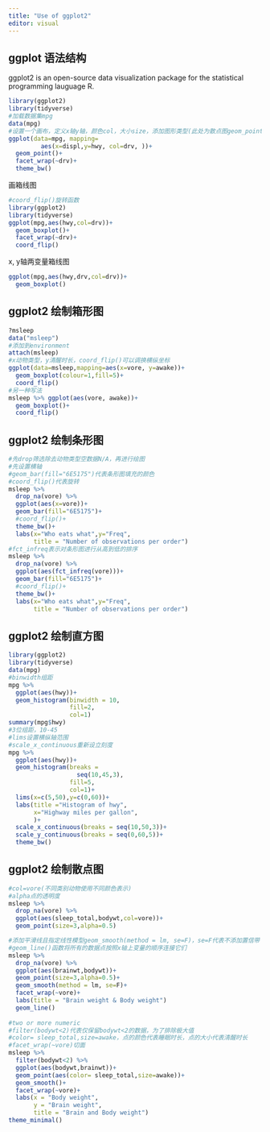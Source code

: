 ```yaml
---
title: "Use of ggplot2"
editor: visual
---
```


## ggplot 语法结构

ggplot2 is  an open-source data visualization package for the statistical programming lauguage R.


```r
library(ggplot2)
library(tidyverse)
#加载数据集mpg
data(mpg)
#设置一个画布，定义x轴y轴，颜色col，大小size，添加图形类型(此处为散点图geom_point())，geom_smooth()表示平滑线(method = "lm"线性)，facet_wrap(~drv)表示切开，theme_bw()添加主题
ggplot(data=mpg, mapping=
         aes(x=displ,y=hwy, col=drv, ))+
  geom_point()+
  facet_wrap(~drv)+
  theme_bw()
```

画箱线图

```r
#coord_flip()旋转函数
library(ggplot2)
library(tidyverse)
ggplot(mpg,aes(hwy,col=drv))+
  geom_boxplot()+
  facet_wrap(~drv)+
  coord_flip()
```

x, y轴两变量箱线图

```r
ggplot(mpg,aes(hwy,drv,col=drv))+
  geom_boxplot()
```

## ggplot2 绘制箱形图

```r
?msleep
data("msleep")
#添加到environment
attach(msleep)
#x动物类型，y清醒时长，coord_flip()可以调换横纵坐标
ggplot(data=msleep,mapping=aes(x=vore, y=awake))+
  geom_boxplot(colour=1,fill=5)+
  coord_flip()
#另一种写法
msleep %>% ggplot(aes(vore, awake))+
  geom_boxplot()+
  coord_flip()
```

## ggplot2 绘制条形图

```r
#先drop筛选除去动物类型空数据N/A，再进行绘图
#先设置横轴
#geom_bar(fill="6E5175")代表条形图填充的颜色
#coord_flip()代表旋转
msleep %>%
  drop_na(vore) %>%
  ggplot(aes(x=vore))+
  geom_bar(fill="6E5175")+
  #coord_flip()+
  theme_bw()+
  labs(x="Who eats what",y="Freq",
       title = "Number of observations per order")
#fct_infreq表示对条形图进行从高到低的排序
msleep %>%
  drop_na(vore) %>%
  ggplot(aes(fct_infreq(vore)))+
  geom_bar(fill="6E5175")+
  #coord_flip()+
  theme_bw()+
  labs(x="Who eats what",y="Freq",
       title = "Number of observations per order")
```

## ggplot2 绘制直方图

```r
library(ggplot2)
library(tidyverse)
data(mpg)
#binwidth组距
mpg %>%
  ggplot(aes(hwy))+
  geom_histogram(binwidth = 10,
                 fill=2,
                 col=1)
summary(mpg$hwy)
#3位组距，10-45
#lims设置横纵轴范围
#scale_x_continuous重新设立刻度
mpg %>%
  ggplot(aes(hwy))+
  geom_histogram(breaks =
                   seq(10,45,3),
                 fill=5,
                 col=1)+
  lims(x=c(5,50),y=c(0,60))+
  labs(title ="Histogram of hwy",
       x="Highway miles per gallon",
       )+
  scale_x_continuous(breaks = seq(10,50,3))+
  scale_y_continuous(breaks = seq(0,60,5))+
  theme_bw()
```

## ggplot2 绘制散点图

```r
#col=vore(不同类别动物使用不同颜色表示)
#alpha点的透明度
msleep %>%
  drop_na(vore) %>%
  ggplot(aes(sleep_total,bodywt,col=vore))+
  geom_point(size=3,alpha=0.5)

#添加平滑线且指定线性模型geom_smooth(method = lm, se=F)，se=F代表不添加置信带
#geom_line()函数将所有的数据点按照x轴上变量的顺序连接它们
msleep %>%
  drop_na(vore) %>%
  ggplot(aes(brainwt,bodywt))+
  geom_point(size=3,alpha=0.5)+
  geom_smooth(method = lm, se=F)+
  facet_wrap(~vore)+
  labs(title = "Brain weight & Body weight")
  geom_line()
  
#two or more numeric
#filter(bodywt<2)代表仅保留bodywt<2的数据，为了排除极大值
#color= sleep_total,size=awake，点的颜色代表睡眠时长，点的大小代表清醒时长
#facet_wrap(~vore)切面
msleep %>%
  filter(bodywt<2) %>%
  ggplot(aes(bodywt,brainwt))+
  geom_point(aes(color= sleep_total,size=awake))+
  geom_smooth()+
  facet_wrap(~vore)+
  labs(x = "Body weight",
       y = "Brain weight",
       title = "Brain and Body weight")
theme_minimal()



```